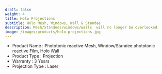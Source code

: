 ---
draft: false
weight: 4
title: Holo Projections
subtitle: Holo Mesh, Windows, Wall & Standee
description: Mesh/Standees/windows/walls  will no longer be overlooked. We have redefined the conventional platforms  by making them holographic. Our Holographic Projection standee/window/wall uses modern projection technique on a hologram screen that can play visual content, 3D animations and VFX on its brilliant high contrast display. You can transform your unused glass windows, Static Standees, White Walls into Digital 3D Holographic screens.  The Screens can be also used as a backdrop to live concerts, events, Corporate shows.  It can display both 3D holographic and normal video.
image: /images/products/holo-projections.jpg
---

- Product Name	: Phototonic reactive Mesh, Window/Standee	phototonic reactive    Film, Holo Wall
- Product Type	: Projection
- Warranty	: 3 Years
- Projection Type : Laser
